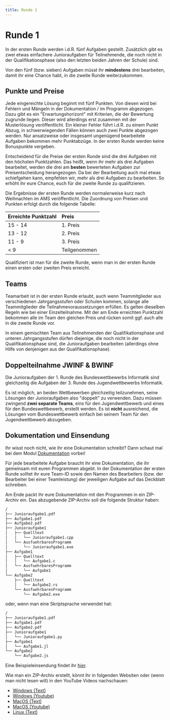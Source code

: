 ```yaml
---
title: Runde 1
---
```


# Runde 1

In der ersten Runde werden i.d.R. fünf Aufgaben gestellt.
Zusätzlich gibt es zwei etwas einfachere Junioraufgaben für Teilnehmende,
die noch nicht in der Qualifikationsphase (also den letzten
beiden Jahren der Schule) sind. 

Von den fünf (bzw. sieben) Aufgaben müsst ihr **mindestens** drei
bearbeiten, damit ihr eine Chance habt, in die zweite Runde weiterzukommen.


## Punkte und Preise

Jede eingereichte Lösung beginnt mit fünf Punkten.
Von diesen wird bei Fehlern und Mängeln in der Dokumentation / im Programm abgezogen.
Dazu gibt es ein "Erwartungshorizont" mit Kriterien,
die der Bewertung zugrunde liegen.
Dieser wird allerdings erst zusammen mit der Musterlösung veröffentlicht.
Ein kleiner Fehler führt i.d.R. zu einem Punkt Abzug,
in schwerwiegenden Fällen können auch zwei Punkte abgezogen werden.
Nur ansatzweise oder insgesamt ungenügend bearbeitete
Aufgaben bekommen mehr Punktabzüge.
In der ersten Runde werden keine Bonuspunkte vergeben.

Entscheidend für die Preise der ersten Runde sind die drei Aufgaben mit den
höchsten Punktzahlen. Das heißt, wenn ihr mehr als drei Aufgaben bearbeitet,
werden die drei am **besten** bewerteten Aufgaben zur Preisentscheidung herangezogen.
Da bei der Bearbeitung auch mal etwas schiefgehen kann, empfehlen wir,
mehr als drei Aufgaben zu bearbeiten.
So erhöht ihr eure Chance, euch für die zweite Runde zu qualifizieren.

Die Ergebnisse der ersten Runde werden normalerweise kurz nach Weihnachten im
AMS veröffentlicht. Die Zuordnung von Preisen und Punkten erfolgt durch die
folgende Tabelle:

|Erreichte Punktzahl|Preis|
|:----|:----|
|15 - 14|1. Preis|
|13 - 12|2. Preis|
|11 - 9|3. Preis|
|\< 9|Teilgenommen|

Qualifiziert ist man für die zweite Runde, wenn man in der ersten Runde einen
ersten oder zweiten Preis erreicht.


## Teams

Teamarbeit ist in der ersten Runde erlaubt, auch wenn Teammitglieder aus
verschiedenen Jahrgangsstufen oder Schulen kommen, solange alle Teammitglieder die Teilnahmevoraussetzungen erfüllen.
Es gelten dieselben Regeln wie bei einer Einzelteilnahme.
Mit der am Ende erreichten Punktzahl bekommen alle im Team den gleichen Preis und rücken somit ggf.
auch alle in die zweite Runde vor.

In einem gemischten Team aus Teilnehmenden der Qualifikationsphase
und unteren Jahrgangsstufen dürfen diejenige, die noch nicht in der
Qualifikationsphase sind, die Junioraufgaben bearbeiten (allerdings ohne Hilfe von
denjenigen aus der Qualifikationsphase). 

## Doppelteilnahme JWINF & BWINF

Die Junioraufgaben der 1. Runde des Bundeswettbewerbs Informatik
sind gleichzeitig die Aufgaben der 3. Runde des Jugendwettbewerbs Informatik.

Es ist möglich, an beiden Wettbewerben gleichzeitig teilzunehmen,
seine Lösungen der Junioraufgaben also "doppelt" zu verwenden.
Dazu müssen zwingend **zwei separate Teams**, eins für den Jugendwettbewerb und
eines für den Bundeswettbewerb, erstellt werden.
Es ist **nicht** ausreichend, die Lösungen vom Bundeswettbewerb einfach bei seinem
Team für den Jugendwettbewerb abzugeben.


## Dokumentation und Einsendung

Ihr wisst noch nicht, wie ihr eine Dokumentation schreibt? Dann schaut mal bei
dem Modul [Dokumentation](/bwinf/hints/documentation) vorbei!

Für jede bearbeitete Aufgabe braucht ihr eine Dokumentation, die ihr gemeinsam
mit euren Programmen abgebt. In der Dokumentation der ersten Runde solltet ihr
eure Team-ID sowie den Namen des Bearbeiters (bzw. der Bearbeiter bei einer Teamleistung)
der jeweiligen Aufgabe auf das Deckblatt schreiben.

Am Ende packt ihr eure Dokumentation mit den Programmen in ein ZIP-Archiv ein.
Das abzugebende ZIP-Archiv soll die folgende Struktur haben:

```txt filename="einsendung.zip"
/
├── Junioraufgabe1.pdf
├── Aufgabe1.pdf
├── Aufgabe2.pdf
├── Junioraufgabe1
│   ├── Quelltext
│   │   └── Junioraufgabe1.cpp
│   └── AusfuehrbaresProgramm
│       └── Junioraufgabe1.exe
├── Aufgabe1
│   ├── Quelltext
│   │   └── Aufgabe1.c
│   └── AusfuehrbaresProgramm
│       └── Aufgabe1
└── Aufgabe2
    ├── Quelltext
    │   └── Aufgabe2.rs
    └── AusfuehrbaresProgramm
        └── Aufgabe2.exe
```

oder, wenn man eine Skriptsprache verwendet hat:

```txt filename="einsendung.zip"
/
├── Junioraufgabe1.pdf
├── Aufgabe1.pdf
├── Aufgabe2.pdf
├── Junioraufgabe1
│   └── Junioraufgabe1.py
├── Aufgabe1
│   └── Aufgabe1.jl
└── Aufgabe2
    └── Aufgabe2.js
```

Eine Beispieleinsendung findet ihr [hier](https://bwinf.de/fileadmin/user_upload/Legacy/bwinf/Beispieleinsendung.zip). 

Wie man ein ZIP-Archiv erstellt, könnt ihr in folgenden Websiten oder (wenn man
nicht lesen will) in den YouTube Videos nachschauen:
- [Windows (Text)](https://support.microsoft.com/de-de/windows/zippen-und-entzippen-von-dateien-8d28fa72-f2f9-712f-67df-f80cf89fd4e5)
- [Windows (Youtube)](https://www.youtube.com/watch?v=-f1pEpRu31E)
- [MacOS (Text)](https://support.apple.com/de-de/guide/mac-help/mchlp2528/mac)
- [MacOS (Youtube)](https://www.youtube.com/watch?v=SUlI3-3mkU0)
- [Linux (Text)](https://www.educative.io/answers/how-to-zip-files-and-folders-in-linux)



<ReferenceList>
<ReferenceListItem url="https://bwinf.de/bundeswettbewerb/haeufige-fragen/" author="BWINF" title="BWINF FAQ" />
<ReferenceListItem url="https://bwinf.de/fileadmin/bundeswettbewerb/41/Loesungshinweise411.pdf" author="BWINF" title="Lösungshinweise 41.1" />
<ReferenceListItem url="https://bwinf.de/bundeswettbewerb/teilnehmen/einsendungen/teilnehmer/" author="BWINF" title="Struktur der Einsendung" />
</ReferenceList>
